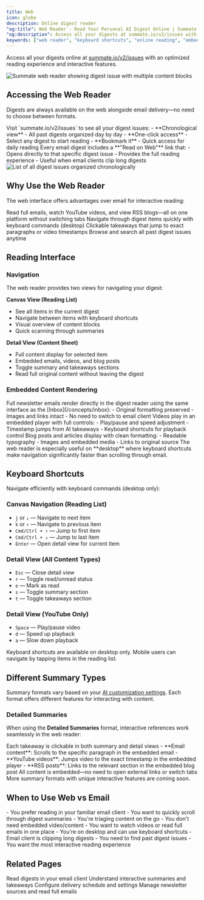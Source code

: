 ```yaml
---
title: Web
icon: globe
description: Online digest reader
"og:title": Web Reader - Read Your Personal AI Digest Online | Summate
"og:description": Access all your digests at summate.io/v2/issues with embedded content, keyboard shortcuts, and full history. Better than email for interactive newsletter reading with embedded videos and blogs.
keywords: ["web reader", "keyboard shortcuts", "online reading", "embedded content", "digest history"]
---
```


Access all your digests online at [summate.io/v2/issues](https://summate.io/v2/issues?ref=docs.summate.io) with an optimized reading experience and interactive features.

<Frame caption="Web reader displays your digest with embedded content and interactive navigation">
  <img src="/images/reading/web-reader.png" alt="Summate web reader showing digest issue with multiple content blocks" />
</Frame>

## Accessing the Web Reader

Digests are always available on the web alongside email delivery—no need to choose between formats.

<Tabs>
  <Tab title="Direct Access">
    Visit `summate.io/v2/issues` to see all your digest issues:
    - **Chronological view** - All past digests organized day by day
    - **One-click access** - Select any digest to start reading
    - **Bookmark it** - Quick access for daily reading
  </Tab>
  <Tab title="From Email">
    Every email digest includes a **"Read on Web"** link that:
    - Opens directly to that specific digest issue
    - Provides the full reading experience
    - Useful when email clients clip long digests
  </Tab>
</Tabs>

<Frame caption="Browse all your past digest issues organized by date">
  <img src="/images/reading/digest-issues-list.png" alt="List of all digest issues organized chronologically" />
</Frame>

## Why Use the Web Reader

The web interface offers advantages over email for interactive reading:

<CardGroup cols={2}>
  <Card title="Embedded Content" icon="window-restore">
    Read full emails, watch YouTube videos, and view RSS blogs—all on one platform without switching tabs
  </Card>
  <Card title="Keyboard Shortcuts" icon="keyboard">
    Navigate through digest items quickly with keyboard commands (desktop)
  </Card>
  <Card title="Interactive Features" icon="sparkles">
    Clickable takeaways that jump to exact paragraphs or video timestamps
  </Card>
  <Card title="Full History" icon="clock-rotate-left">
    Browse and search all past digest issues anytime
  </Card>
</CardGroup>

## Reading Interface

### Navigation

The web reader provides two views for navigating your digest:

**Canvas View (Reading List)**
- See all items in the current digest
- Navigate between items with keyboard shortcuts
- Visual overview of content blocks
- Quick scanning through summaries

**Detail View (Content Sheet)**
- Full content display for selected item
- Embedded emails, videos, and blog posts
- Toggle summary and takeaways sections
- Read full original content without leaving the digest

### Embedded Content Rendering

<Tabs>
  <Tab title="Email Content">
    Full newsletter emails render directly in the digest reader using the same interface as the [Inbox](/concepts/inbox):
    - Original formatting preserved
    - Images and links intact
    - No need to switch to email client
  </Tab>
  <Tab title="YouTube Videos">
    Videos play in an embedded player with full controls:
    - Play/pause and speed adjustment
    - Timestamp jumps from AI takeaways
    - Keyboard shortcuts for playback control
  </Tab>
  <Tab title="RSS Blogs">
    Blog posts and articles display with clean formatting:
    - Readable typography
    - Images and embedded media
    - Links to original source
  </Tab>
</Tabs>

<Tip>
The web reader is especially useful on **desktop** where keyboard shortcuts make navigation significantly faster than scrolling through email.
</Tip>

## Keyboard Shortcuts

Navigate efficiently with keyboard commands (desktop only):

### Canvas Navigation (Reading List)

- `j` or `↓` — Navigate to next item
- `k` or `↑` — Navigate to previous item
- `Cmd/Ctrl + ↑` — Jump to first item
- `Cmd/Ctrl + ↓` — Jump to last item
- `Enter` — Open detail view for current item

### Detail View (All Content Types)

- `Esc` — Close detail view
- `r` — Toggle read/unread status
- `e` — Mark as read
- `s` — Toggle summary section
- `t` — Toggle takeaways section

### Detail View (YouTube Only)

- `Space` — Play/pause video
- `d` — Speed up playback
- `a` — Slow down playback

<Info>
Keyboard shortcuts are available on desktop only. Mobile users can navigate by tapping items in the reading list.
</Info>

## Different Summary Types

Summary formats vary based on your [AI customization settings](/concepts/ai). Each format offers different features for interacting with content.

### Detailed Summaries

When using the **Detailed Summaries** format, interactive references work seamlessly in the web reader:

<Steps>
  <Step title="Click on key takeaways">
    Each takeaway is clickable in both summary and detail views
  </Step>
  <Step title="Jump to exact context">
    - **Email content**: Scrolls to the specific paragraph in the embedded email
    - **YouTube videos**: Jumps video to the exact timestamp in the embedded player
    - **RSS posts**: Links to the relevant section in the embedded blog post
  </Step>
  <Step title="Read or watch in place">
    All content is embedded—no need to open external links or switch tabs
  </Step>
</Steps>

<Info>
More summary formats with unique interactive features are coming soon.
</Info>

## When to Use Web vs Email

<Tabs>
  <Tab title="Use Email When...">
    - You prefer reading in your familiar email client
    - You want to quickly scroll through digest summaries
    - You're triaging content on the go
    - You don't need embedded video/content
  </Tab>
  <Tab title="Use Web When...">
    - You want to watch videos or read full emails in one place
    - You're on desktop and can use keyboard shortcuts
    - Email client is clipping long digests
    - You need to find past digest issues
    - You want the most interactive reading experience
  </Tab>
</Tabs>

## Related Pages

<CardGroup cols={2}>
  <Card title="Email Reading" icon="envelope" href="/reading/email">
    Read digests in your email client
  </Card>
  <Card title="AI Personalization" icon="sparkles" href="/concepts/ai">
    Understand interactive summaries and takeaways
  </Card>
  <Card title="Digests" icon="newspaper" href="/concepts/digests">
    Configure delivery schedule and settings
  </Card>
  <Card title="Inbox" icon="inbox" href="/concepts/inbox">
    Manage newsletter sources and read full emails
  </Card>
</CardGroup>
